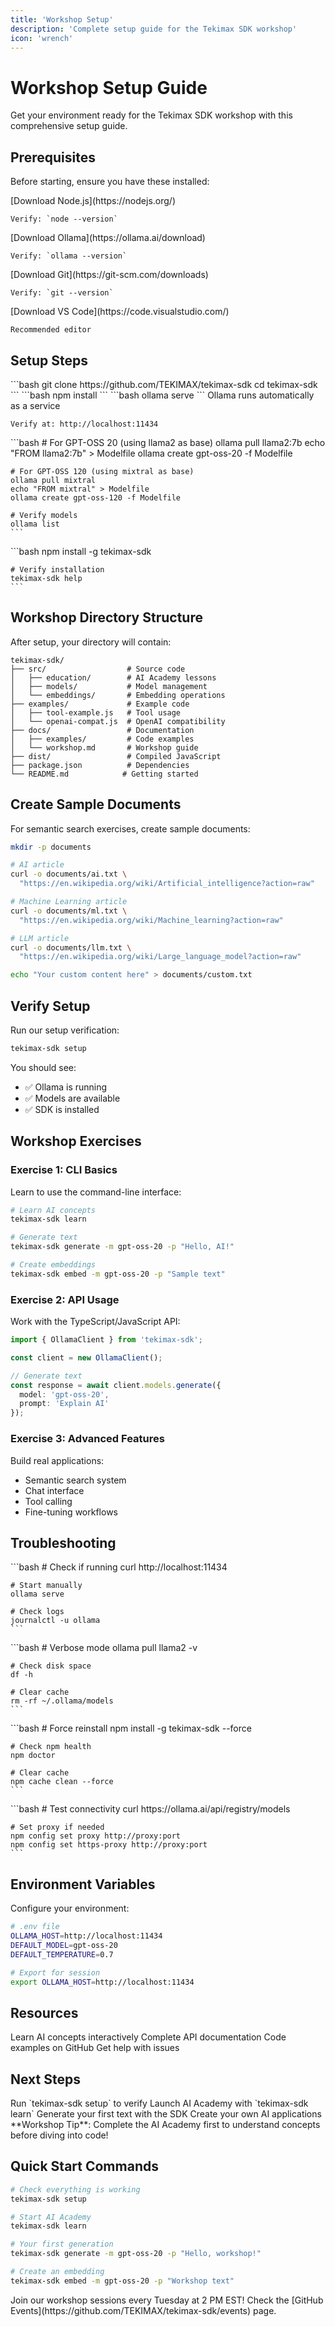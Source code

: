 ```yaml
---
title: 'Workshop Setup'
description: 'Complete setup guide for the Tekimax SDK workshop'
icon: 'wrench'
---
```


# Workshop Setup Guide

Get your environment ready for the Tekimax SDK workshop with this comprehensive setup guide.

## Prerequisites

Before starting, ensure you have these installed:

<CardGroup cols={2}>
  <Card title="Node.js v16+" icon="node-js">
    [Download Node.js](https://nodejs.org/)
    
    Verify: `node --version`
  </Card>
  <Card title="Ollama" icon="server">
    [Download Ollama](https://ollama.ai/download)
    
    Verify: `ollama --version`
  </Card>
  <Card title="Git" icon="git-alt">
    [Download Git](https://git-scm.com/downloads)
    
    Verify: `git --version`
  </Card>
  <Card title="VS Code" icon="code">
    [Download VS Code](https://code.visualstudio.com/)
    
    Recommended editor
  </Card>
</CardGroup>

## Setup Steps

<Steps>
  <Step title="Clone Workshop Repository">
    ```bash
    git clone https://github.com/TEKIMAX/tekimax-sdk
    cd tekimax-sdk
    ```
  </Step>
  
  <Step title="Install Dependencies">
    ```bash
    npm install
    ```
  </Step>
  
  <Step title="Start Ollama">
    <Tabs>
      <Tab title="macOS/Linux">
        ```bash
        ollama serve
        ```
      </Tab>
      <Tab title="Windows">
        Ollama runs automatically as a service
      </Tab>
    </Tabs>
    
    Verify at: http://localhost:11434
  </Step>
  
  <Step title="Download Models">
    ```bash
    # For GPT-OSS 20 (using llama2 as base)
    ollama pull llama2:7b
    echo "FROM llama2:7b" > Modelfile
    ollama create gpt-oss-20 -f Modelfile
    
    # For GPT-OSS 120 (using mixtral as base)
    ollama pull mixtral
    echo "FROM mixtral" > Modelfile
    ollama create gpt-oss-120 -f Modelfile
    
    # Verify models
    ollama list
    ```
  </Step>
  
  <Step title="Install SDK Globally">
    ```bash
    npm install -g tekimax-sdk
    
    # Verify installation
    tekimax-sdk help
    ```
  </Step>
</Steps>

## Workshop Directory Structure

After setup, your directory will contain:

```
tekimax-sdk/
├── src/                  # Source code
│   ├── education/        # AI Academy lessons
│   ├── models/           # Model management
│   └── embeddings/       # Embedding operations
├── examples/             # Example code
│   ├── tool-example.js   # Tool usage
│   └── openai-compat.js  # OpenAI compatibility
├── docs/                 # Documentation
│   ├── examples/         # Code examples
│   └── workshop.md       # Workshop guide
├── dist/                 # Compiled JavaScript
├── package.json          # Dependencies
└── README.md            # Getting started
```

## Create Sample Documents

For semantic search exercises, create sample documents:

<CodeGroup>

```bash Create Directory
mkdir -p documents
```

```bash Download Samples
# AI article
curl -o documents/ai.txt \
  "https://en.wikipedia.org/wiki/Artificial_intelligence?action=raw"

# Machine Learning article  
curl -o documents/ml.txt \
  "https://en.wikipedia.org/wiki/Machine_learning?action=raw"

# LLM article
curl -o documents/llm.txt \
  "https://en.wikipedia.org/wiki/Large_language_model?action=raw"
```

```bash Create Custom
echo "Your custom content here" > documents/custom.txt
```

</CodeGroup>

## Verify Setup

Run our setup verification:

```bash
tekimax-sdk setup
```

You should see:
- ✅ Ollama is running
- ✅ Models are available
- ✅ SDK is installed

## Workshop Exercises

### Exercise 1: CLI Basics
Learn to use the command-line interface:

```bash
# Learn AI concepts
tekimax-sdk learn

# Generate text
tekimax-sdk generate -m gpt-oss-20 -p "Hello, AI!"

# Create embeddings
tekimax-sdk embed -m gpt-oss-20 -p "Sample text"
```

### Exercise 2: API Usage
Work with the TypeScript/JavaScript API:

```typescript
import { OllamaClient } from 'tekimax-sdk';

const client = new OllamaClient();

// Generate text
const response = await client.models.generate({
  model: 'gpt-oss-20',
  prompt: 'Explain AI'
});
```

### Exercise 3: Advanced Features
Build real applications:
- Semantic search system
- Chat interface
- Tool calling
- Fine-tuning workflows

## Troubleshooting

<AccordionGroup>
  <Accordion title="Ollama not running" icon="x">
    ```bash
    # Check if running
    curl http://localhost:11434
    
    # Start manually
    ollama serve
    
    # Check logs
    journalctl -u ollama
    ```
  </Accordion>
  
  <Accordion title="Models not downloading" icon="download">
    ```bash
    # Verbose mode
    ollama pull llama2 -v
    
    # Check disk space
    df -h
    
    # Clear cache
    rm -rf ~/.ollama/models
    ```
  </Accordion>
  
  <Accordion title="SDK installation issues" icon="npm">
    ```bash
    # Force reinstall
    npm install -g tekimax-sdk --force
    
    # Check npm health
    npm doctor
    
    # Clear cache
    npm cache clean --force
    ```
  </Accordion>
  
  <Accordion title="Network issues" icon="wifi">
    ```bash
    # Test connectivity
    curl https://ollama.ai/api/registry/models
    
    # Set proxy if needed
    npm config set proxy http://proxy:port
    npm config set https-proxy http://proxy:port
    ```
  </Accordion>
</AccordionGroup>

## Environment Variables

Configure your environment:

```bash
# .env file
OLLAMA_HOST=http://localhost:11434
DEFAULT_MODEL=gpt-oss-20
DEFAULT_TEMPERATURE=0.7

# Export for session
export OLLAMA_HOST=http://localhost:11434
```

## Resources

<CardGroup cols={2}>
  <Card title="AI Academy" icon="graduation-cap" href="/academy/overview">
    Learn AI concepts interactively
  </Card>
  <Card title="API Reference" icon="code" href="/api-reference/overview">
    Complete API documentation
  </Card>
  <Card title="Examples" icon="flask" href="https://github.com/TEKIMAX/tekimax-sdk/tree/main/examples">
    Code examples on GitHub
  </Card>
  <Card title="Support" icon="question" href="https://github.com/TEKIMAX/tekimax-sdk/issues">
    Get help with issues
  </Card>
</CardGroup>

## Next Steps

<Steps>
  <Step title="Complete Setup">
    Run `tekimax-sdk setup` to verify
  </Step>
  <Step title="Start Learning">
    Launch AI Academy with `tekimax-sdk learn`
  </Step>
  <Step title="Try Examples">
    Generate your first text with the SDK
  </Step>
  <Step title="Build Projects">
    Create your own AI applications
  </Step>
</Steps>

<Note>
  **Workshop Tip**: Complete the AI Academy first to understand concepts before diving into code!
</Note>

## Quick Start Commands

```bash
# Check everything is working
tekimax-sdk setup

# Start AI Academy
tekimax-sdk learn

# Your first generation
tekimax-sdk generate -m gpt-oss-20 -p "Hello, workshop!"

# Create an embedding
tekimax-sdk embed -m gpt-oss-20 -p "Workshop text"
```

<Tip>
  Join our workshop sessions every Tuesday at 2 PM EST! Check the [GitHub Events](https://github.com/TEKIMAX/tekimax-sdk/events) page.
</Tip>